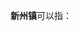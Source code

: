 '''新州镇'''可以指：
{{PRC admin/disambig|45/10/31/100/000|46/90/03/116/000|52/03/24/107/000|52/26/22/100/000}}
{{disambig|cat=三字中国镇名消歧义}}